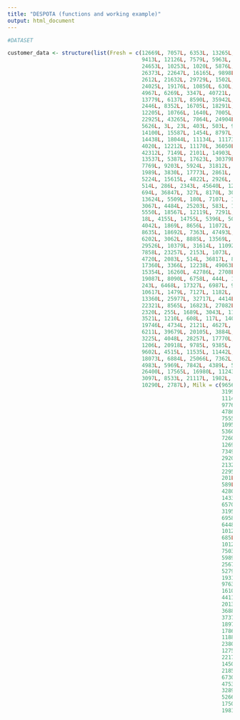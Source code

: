 ```yaml
---
title: "DESPOTA (functions and working example)"
output: html_document
---
```


```r

#DATASET

customer_data <- structure(list(Fresh = c(12669L, 7057L, 6353L, 13265L, 22615L, 
                                          9413L, 12126L, 7579L, 5963L, 6006L, 3366L, 13146L, 31714L, 21217L, 
                                          24653L, 10253L, 1020L, 5876L, 18601L, 7780L, 17546L, 5567L, 31276L, 
                                          26373L, 22647L, 16165L, 9898L, 14276L, 4113L, 43088L, 18815L, 
                                          2612L, 21632L, 29729L, 1502L, 688L, 29955L, 15168L, 4591L, 56159L, 
                                          24025L, 19176L, 10850L, 630L, 9670L, 5181L, 3103L, 44466L, 11519L, 
                                          4967L, 6269L, 3347L, 40721L, 491L, 27329L, 5264L, 4098L, 5417L, 
                                          13779L, 6137L, 8590L, 35942L, 7823L, 9396L, 4760L, 85L, 9L, 19913L, 
                                          2446L, 8352L, 16705L, 18291L, 4420L, 19899L, 8190L, 20398L, 717L, 
                                          12205L, 10766L, 1640L, 7005L, 219L, 10362L, 20874L, 11867L, 16117L, 
                                          22925L, 43265L, 7864L, 24904L, 11405L, 12754L, 9198L, 11314L, 
                                          5626L, 3L, 23L, 403L, 503L, 9658L, 11594L, 1420L, 2932L, 56082L, 
                                          14100L, 15587L, 1454L, 8797L, 1531L, 1406L, 11818L, 12579L, 19046L, 
                                          14438L, 18044L, 11134L, 11173L, 6990L, 20049L, 8258L, 17160L, 
                                          4020L, 12212L, 11170L, 36050L, 76237L, 19219L, 21465L, 140L, 
                                          42312L, 7149L, 2101L, 14903L, 9434L, 7388L, 6300L, 4625L, 3087L, 
                                          13537L, 5387L, 17623L, 30379L, 37036L, 10405L, 18827L, 22039L, 
                                          7769L, 9203L, 5924L, 31812L, 16225L, 1289L, 18840L, 3463L, 622L, 
                                          1989L, 3830L, 17773L, 2861L, 355L, 1725L, 12434L, 15177L, 5531L, 
                                          5224L, 15615L, 4822L, 2926L, 5809L, 5414L, 260L, 200L, 955L, 
                                          514L, 286L, 2343L, 45640L, 12759L, 11002L, 3157L, 12356L, 112151L, 
                                          694L, 36847L, 327L, 8170L, 3009L, 2438L, 8040L, 834L, 16936L, 
                                          13624L, 5509L, 180L, 7107L, 17023L, 30624L, 2427L, 11686L, 9670L, 
                                          3067L, 4484L, 25203L, 583L, 1956L, 1107L, 6373L, 2541L, 1537L, 
                                          5550L, 18567L, 12119L, 7291L, 3317L, 2362L, 2806L, 2532L, 18044L, 
                                          18L, 4155L, 14755L, 5396L, 5041L, 2790L, 7274L, 12680L, 20782L, 
                                          4042L, 1869L, 8656L, 11072L, 2344L, 25962L, 964L, 15603L, 1838L, 
                                          8635L, 18692L, 7363L, 47493L, 22096L, 24929L, 18226L, 11210L, 
                                          6202L, 3062L, 8885L, 13569L, 15671L, 8040L, 3191L, 6134L, 6623L, 
                                          29526L, 10379L, 31614L, 11092L, 8475L, 56083L, 53205L, 9193L, 
                                          7858L, 23257L, 2153L, 1073L, 5909L, 572L, 20893L, 11908L, 15218L, 
                                          4720L, 2083L, 514L, 36817L, 894L, 680L, 27901L, 9061L, 11693L, 
                                          17360L, 3366L, 12238L, 49063L, 25767L, 68951L, 40254L, 7149L, 
                                          15354L, 16260L, 42786L, 2708L, 6022L, 2838L, 3996L, 21273L, 7588L, 
                                          19087L, 8090L, 6758L, 444L, 16448L, 5283L, 2886L, 2599L, 161L, 
                                          243L, 6468L, 17327L, 6987L, 918L, 7034L, 29635L, 2137L, 9784L, 
                                          10617L, 1479L, 7127L, 1182L, 11800L, 9759L, 1774L, 9155L, 15881L, 
                                          13360L, 25977L, 32717L, 4414L, 542L, 16933L, 5113L, 9790L, 11223L, 
                                          22321L, 8565L, 16823L, 27082L, 13970L, 9351L, 3L, 2617L, 381L, 
                                          2320L, 255L, 1689L, 3043L, 1198L, 2771L, 27380L, 3428L, 5981L, 
                                          3521L, 1210L, 608L, 117L, 14039L, 190L, 22686L, 37L, 759L, 796L, 
                                          19746L, 4734L, 2121L, 4627L, 2615L, 4692L, 9561L, 3477L, 22335L, 
                                          6211L, 39679L, 20105L, 3884L, 15076L, 6338L, 5841L, 3136L, 38793L, 
                                          3225L, 4048L, 28257L, 17770L, 34454L, 1821L, 10683L, 11635L, 
                                          1206L, 20918L, 9785L, 9385L, 3352L, 2647L, 518L, 23632L, 12377L, 
                                          9602L, 4515L, 11535L, 11442L, 9612L, 4446L, 27167L, 26539L, 25606L, 
                                          18073L, 6884L, 25066L, 7362L, 8257L, 8708L, 6633L, 2126L, 97L, 
                                          4983L, 5969L, 7842L, 4389L, 5065L, 660L, 8861L, 4456L, 17063L, 
                                          26400L, 17565L, 16980L, 11243L, 13134L, 31012L, 3047L, 8607L, 
                                          3097L, 8533L, 21117L, 1982L, 16731L, 29703L, 39228L, 14531L, 
                                          10290L, 2787L), Milk = c(9656L, 9810L, 8808L, 1196L, 5410L, 8259L, 
                                                                   3199L, 4956L, 3648L, 11093L, 5403L, 1124L, 12319L, 6208L, 9465L, 
                                                                   1114L, 8816L, 6157L, 6327L, 2495L, 4519L, 871L, 1917L, 36423L, 
                                                                   9776L, 4230L, 961L, 803L, 20484L, 2100L, 3610L, 4339L, 1318L, 
                                                                   4786L, 1979L, 5491L, 4362L, 10556L, 15729L, 555L, 4332L, 3065L, 
                                                                   7555L, 11095L, 7027L, 22044L, 14069L, 54259L, 6152L, 21412L, 
                                                                   1095L, 4051L, 3916L, 10473L, 1449L, 3683L, 29892L, 9933L, 1970L, 
                                                                   5360L, 3045L, 38369L, 6245L, 11601L, 1227L, 20959L, 1534L, 6759L, 
                                                                   7260L, 2820L, 2037L, 1266L, 5139L, 5332L, 6343L, 1137L, 3587L, 
                                                                   12697L, 1175L, 3259L, 829L, 9540L, 9232L, 1563L, 3327L, 46197L, 
                                                                   73498L, 5025L, 542L, 3836L, 596L, 2762L, 27472L, 3090L, 12220L, 
                                                                   2920L, 2616L, 254L, 112L, 2182L, 7779L, 10810L, 6459L, 3504L, 
                                                                   2132L, 1014L, 6337L, 10646L, 8397L, 16729L, 1648L, 11114L, 2770L, 
                                                                   2295L, 1080L, 793L, 2521L, 3880L, 1891L, 2344L, 1200L, 3234L, 
                                                                   201L, 10769L, 1642L, 3473L, 1840L, 7243L, 8847L, 926L, 2428L, 
                                                                   589L, 2032L, 1042L, 1882L, 1289L, 8579L, 8080L, 4257L, 4979L, 
                                                                   4280L, 13252L, 7152L, 1596L, 3677L, 8384L, 1936L, 3373L, 584L, 
                                                                   1433L, 1825L, 3328L, 1371L, 9250L, 55L, 10690L, 5291L, 1366L, 
                                                                   6570L, 7704L, 3651L, 540L, 2024L, 15726L, 7603L, 12653L, 6721L, 
                                                                   3195L, 735L, 717L, 8675L, 25862L, 5479L, 7677L, 1208L, 7845L, 
                                                                   6958L, 7330L, 7075L, 4888L, 6036L, 29627L, 8533L, 43950L, 918L, 
                                                                   6448L, 521L, 8002L, 7639L, 11577L, 6250L, 295L, 1461L, 3485L, 
                                                                   1012L, 5139L, 7209L, 7097L, 2154L, 2280L, 13240L, 14399L, 11487L, 
                                                                   685L, 891L, 11711L, 780L, 4737L, 3748L, 12729L, 1895L, 28326L, 
                                                                   1012L, 6602L, 6551L, 10765L, 16599L, 1475L, 7504L, 367L, 899L, 
                                                                   7503L, 1115L, 2527L, 659L, 3243L, 5921L, 2204L, 577L, 2746L, 
                                                                   5989L, 10678L, 1780L, 4984L, 2703L, 6380L, 820L, 3838L, 475L, 
                                                                   2567L, 3575L, 1801L, 659L, 3576L, 7775L, 6154L, 2428L, 346L, 
                                                                   5279L, 3795L, 1993L, 23133L, 1860L, 7961L, 17972L, 489L, 5008L, 
                                                                   1931L, 4563L, 4959L, 4885L, 1110L, 1372L, 1115L, 9679L, 23527L, 
                                                                   9763L, 1222L, 8053L, 258L, 1032L, 5007L, 8323L, 3045L, 1703L, 
                                                                   1610L, 3749L, 829L, 2317L, 6200L, 2884L, 7108L, 3965L, 3613L, 
                                                                   4411L, 640L, 2247L, 2102L, 594L, 286L, 2160L, 3354L, 3086L, 11103L, 
                                                                   2013L, 1897L, 1304L, 3199L, 4560L, 879L, 6243L, 13316L, 5302L, 
                                                                   3688L, 7460L, 12939L, 12867L, 2374L, 1020L, 20655L, 1492L, 2335L, 
                                                                   3737L, 925L, 1795L, 14982L, 1375L, 3088L, 2713L, 25071L, 3696L, 
                                                                   1897L, 713L, 944L, 3587L, 16784L, 1610L, 899L, 2209L, 1486L, 
                                                                   1786L, 14881L, 3216L, 4980L, 928L, 6817L, 1511L, 1347L, 333L, 
                                                                   1188L, 4025L, 5763L, 5758L, 6964L, 1172L, 2602L, 6939L, 7184L, 
                                                                   2380L, 14641L, 1099L, 10044L, 1106L, 6264L, 7393L, 727L, 134L, 
                                                                   1275L, 18664L, 5878L, 2872L, 607L, 1601L, 997L, 873L, 6128L, 
                                                                   2217L, 894L, 1196L, 337L, 3944L, 1887L, 3801L, 6257L, 2256L, 
                                                                   1450L, 8630L, 3154L, 3294L, 5164L, 944L, 4591L, 7435L, 1364L, 
                                                                   21858L, 922L, 3620L, 1916L, 848L, 1530L, 1181L, 2761L, 4180L, 
                                                                   6730L, 865L, 1316L, 11991L, 1666L, 1032L, 577L, 906L, 2801L, 
                                                                   4753L, 11006L, 4613L, 1046L, 5010L, 12844L, 3880L, 3634L, 2096L, 
                                                                   3289L, 3605L, 4859L, 1990L, 6046L, 10940L, 5499L, 8494L, 3783L, 
                                                                   5266L, 4847L, 1377L, 3686L, 2884L, 2408L, 9347L, 16687L, 5970L, 
                                                                   1750L, 4230L, 5506L, 1162L, 3218L, 3922L, 12051L, 1431L, 15488L, 
                                                                   1981L, 1698L), Grocery = c(7561L, 9568L, 7684L, 4221L, 7198L, 
                                                                                              5126L, 6975L, 9426L, 6192L, 18881L, 12974L, 4523L, 11757L, 14982L, 
                                                                                              12091L, 3821L, 12121L, 2933L, 10099L, 9464L, 4602L, 2010L, 4469L, 
                                                                                              22019L, 13792L, 7595L, 2861L, 3045L, 25957L, 2609L, 11107L, 3133L, 
                                                                                              2886L, 7326L, 2262L, 11091L, 5428L, 12477L, 16709L, 902L, 4757L, 
                                                                                              5956L, 14961L, 23998L, 10471L, 21531L, 21955L, 55571L, 10868L, 
                                                                                              28921L, 1980L, 6996L, 5876L, 11532L, 1947L, 5005L, 26866L, 10487L, 
                                                                                              1648L, 8040L, 7854L, 59598L, 6544L, 15775L, 3250L, 45828L, 7417L, 
                                                                                              13462L, 3993L, 1293L, 3202L, 21042L, 2661L, 8713L, 9794L, 3L, 
                                                                                              6532L, 28540L, 2067L, 3655L, 3009L, 14403L, 11009L, 1783L, 4814L, 
                                                                                              92780L, 32114L, 8117L, 4042L, 5330L, 1638L, 2530L, 32034L, 2062L, 
                                                                                              11323L, 6252L, 8118L, 610L, 778L, 1909L, 12144L, 16267L, 7677L, 
                                                                                              8906L, 3445L, 3970L, 10704L, 14886L, 6981L, 28986L, 1694L, 17569L, 
                                                                                              2469L, 1733L, 2000L, 2988L, 3355L, 5380L, 2362L, 2147L, 3412L, 
                                                                                              1498L, 245L, 8814L, 2961L, 7102L, 1658L, 10685L, 3823L, 1510L, 
                                                                                              699L, 314L, 2479L, 1235L, 2174L, 2591L, 7030L, 8282L, 5034L, 
                                                                                              3343L, 7305L, 5189L, 8253L, 1096L, 1988L, 34792L, 2177L, 2707L, 
                                                                                              542L, 1651L, 1765L, 2022L, 3135L, 2368L, 137L, 19460L, 14855L, 
                                                                                              2474L, 9618L, 14682L, 12822L, 283L, 3810L, 26870L, 8584L, 19858L, 
                                                                                              9170L, 3268L, 803L, 2155L, 13430L, 19816L, 6536L, 19805L, 5241L, 
                                                                                              11874L, 6536L, 4533L, 4945L, 2500L, 8887L, 18148L, 10518L, 20170L, 
                                                                                              4710L, 1139L, 854L, 9819L, 11687L, 11522L, 1981L, 1381L, 2251L, 
                                                                                              20292L, 2974L, 5230L, 4897L, 10391L, 6824L, 2112L, 23127L, 24708L, 
                                                                                              9490L, 2216L, 5226L, 23596L, 950L, 6089L, 5838L, 16767L, 1393L, 
                                                                                              39694L, 2062L, 6861L, 11364L, 15538L, 36486L, 2046L, 15205L, 
                                                                                              1390L, 1382L, 10646L, 2856L, 5265L, 1499L, 4157L, 9212L, 1563L, 
                                                                                              572L, 2501L, 5615L, 3828L, 3838L, 3316L, 3833L, 2824L, 3047L, 
                                                                                              593L, 585L, 3779L, 7041L, 2475L, 2914L, 5119L, 10817L, 13916L, 
                                                                                              1777L, 489L, 2406L, 2070L, 1799L, 33586L, 4740L, 16966L, 4748L, 
                                                                                              1495L, 5249L, 1883L, 2124L, 7336L, 2157L, 1094L, 1677L, 6684L, 
                                                                                              15445L, 13699L, 22182L, 2576L, 19847L, 1138L, 975L, 1563L, 6869L, 
                                                                                              1493L, 1841L, 223L, 6964L, 683L, 2543L, 9694L, 2431L, 6235L, 
                                                                                              4252L, 2013L, 12609L, 3600L, 1242L, 2828L, 1296L, 471L, 2642L, 
                                                                                              3261L, 4329L, 12469L, 6550L, 5234L, 3643L, 6986L, 9965L, 2060L, 
                                                                                              6360L, 20399L, 9785L, 13829L, 24773L, 8852L, 21570L, 2842L, 3007L, 
                                                                                              13567L, 2405L, 8280L, 19172L, 2405L, 7647L, 11924L, 2201L, 6114L, 
                                                                                              3558L, 17645L, 2280L, 5167L, 3315L, 11593L, 2464L, 13626L, 1431L, 
                                                                                              1664L, 3389L, 4583L, 5109L, 26839L, 1447L, 67298L, 2743L, 10790L, 
                                                                                              1330L, 2611L, 7021L, 5332L, 9670L, 11238L, 5923L, 26316L, 1763L, 
                                                                                              8335L, 15541L, 12311L, 2028L, 20521L, 1997L, 22294L, 1533L, 21203L, 
                                                                                              2548L, 2012L, 218L, 22272L, 1660L, 2109L, 2006L, 864L, 2453L, 
                                                                                              4438L, 1524L, 8025L, 1664L, 534L, 2406L, 683L, 4955L, 1939L, 
                                                                                              1641L, 7398L, 1668L, 1162L, 13586L, 2648L, 1902L, 10391L, 2146L, 
                                                                                              1617L, 8469L, 3450L, 15400L, 1614L, 2857L, 1573L, 1172L, 1422L, 
                                                                                              1328L, 2313L, 3600L, 3842L, 3204L, 1263L, 9345L, 1428L, 582L, 
                                                                                              935L, 1238L, 2128L, 5091L, 4604L, 3444L, 1167L, 5026L, 18683L, 
                                                                                              6407L, 6100L, 4563L, 3281L, 12400L, 6633L, 3417L, 8552L, 10908L, 
                                                                                              11055L, 18622L, 2223L, 13227L, 9053L, 4172L, 4657L, 12232L, 2593L, 
                                                                                              14316L, 5429L, 4910L, 3580L, 16483L, 5160L, 4754L, 1493L, 7994L, 
                                                                                              16027L, 764L, 30243L, 2232L, 2510L), Frozen = c(214L, 1762L, 
                                                                                                                                              2405L, 6404L, 3915L, 666L, 480L, 1669L, 425L, 1159L, 4400L, 1420L, 
                                                                                                                                              287L, 3095L, 294L, 397L, 134L, 839L, 2205L, 669L, 1066L, 3383L, 
                                                                                                                                              9408L, 5154L, 2915L, 201L, 3151L, 485L, 1158L, 1200L, 1148L, 
                                                                                                                                              2088L, 266L, 6130L, 425L, 833L, 1729L, 1920L, 33L, 10002L, 9510L, 
                                                                                                                                              2033L, 188L, 787L, 541L, 1740L, 1668L, 7782L, 584L, 1798L, 3860L, 
                                                                                                                                              239L, 532L, 744L, 2436L, 1057L, 2616L, 38L, 596L, 129L, 96L, 
                                                                                                                                              3254L, 4154L, 2896L, 3724L, 36L, 175L, 1256L, 5870L, 779L, 10643L, 
                                                                                                                                              5373L, 8872L, 8132L, 1285L, 4407L, 7530L, 869L, 2096L, 868L, 
                                                                                                                                              430L, 283L, 737L, 2320L, 1178L, 1026L, 987L, 6312L, 9735L, 3443L, 
                                                                                                                                              3347L, 8693L, 3232L, 35009L, 206L, 440L, 145L, 774L, 895L, 5639L, 
                                                                                                                                              3252L, 1593L, 2561L, 18028L, 1336L, 910L, 133L, 2471L, 247L, 
                                                                                                                                              673L, 2276L, 805L, 8853L, 3220L, 2555L, 2715L, 1517L, 1647L, 
                                                                                                                                              5343L, 3896L, 2417L, 2395L, 1991L, 2194L, 4787L, 16538L, 8195L, 
                                                                                                                                              880L, 142L, 1718L, 6316L, 346L, 576L, 436L, 720L, 1170L, 4575L, 
                                                                                                                                              661L, 155L, 825L, 2279L, 321L, 2995L, 8425L, 118L, 42L, 926L, 
                                                                                                                                              1286L, 4052L, 800L, 853L, 531L, 3001L, 779L, 75L, 233L, 317L, 
                                                                                                                                              3378L, 930L, 398L, 824L, 1092L, 2665L, 2367L, 2540L, 4425L, 993L, 
                                                                                                                                              405L, 1393L, 2399L, 1116L, 651L, 333L, 937L, 2515L, 52L, 7368L, 
                                                                                                                                              1752L, 1152L, 4477L, 402L, 16745L, 443L, 36534L, 74L, 2181L, 
                                                                                                                                              3470L, 6269L, 2758L, 275L, 7332L, 890L, 547L, 959L, 806L, 7888L, 
                                                                                                                                              18711L, 1127L, 3527L, 520L, 3941L, 3549L, 5065L, 469L, 1383L, 
                                                                                                                                              955L, 878L, 2946L, 1859L, 864L, 1801L, 4736L, 1291L, 1329L, 913L, 
                                                                                                                                              1374L, 179L, 2532L, 1285L, 2306L, 1765L, 91L, 7496L, 5612L, 784L, 
                                                                                                                                              660L, 1759L, 2286L, 950L, 6845L, 8321L, 1439L, 638L, 937L, 4260L, 
                                                                                                                                              1218L, 2312L, 4634L, 1112L, 5243L, 11422L, 2216L, 3752L, 561L, 
                                                                                                                                              1183L, 230L, 1777L, 2077L, 559L, 6340L, 1730L, 6746L, 7683L, 
                                                                                                                                              432L, 4686L, 3242L, 453L, 5004L, 6422L, 3012L, 327L, 6818L, 982L, 
                                                                                                                                              4324L, 61L, 10155L, 2221L, 3975L, 1069L, 2516L, 5500L, 1120L, 
                                                                                                                                              529L, 4802L, 744L, 862L, 4479L, 16919L, 5845L, 1293L, 977L, 1093L, 
                                                                                                                                              5970L, 10303L, 8692L, 1042L, 1619L, 8366L, 848L, 1388L, 502L, 
                                                                                                                                              2507L, 3838L, 902L, 909L, 417L, 3045L, 1455L, 934L, 264L, 824L, 
                                                                                                                                              1809L, 364L, 492L, 617L, 799L, 1840L, 1149L, 416L, 1465L, 12569L, 
                                                                                                                                              3046L, 1274L, 4447L, 1483L, 662L, 2679L, 978L, 2121L, 1128L, 
                                                                                                                                              514L, 2714L, 3703L, 915L, 2369L, 60869L, 3498L, 414L, 7849L, 
                                                                                                                                              5127L, 3570L, 1234L, 2208L, 131L, 11559L, 1365L, 650L, 8170L, 
                                                                                                                                              15601L, 9584L, 388L, 767L, 349L, 1456L, 2234L, 402L, 2693L, 2809L, 
                                                                                                                                              1341L, 2005L, 1796L, 1741L, 830L, 228L, 6386L, 245L, 3157L, 137L, 
                                                                                                                                              6114L, 340L, 2601L, 1206L, 560L, 191L, 1103L, 1619L, 1173L, 1457L, 
                                                                                                                                              2046L, 1089L, 1364L, 8164L, 876L, 1504L, 1492L, 597L, 5641L, 
                                                                                                                                              1034L, 282L, 130L, 3881L, 9927L, 2540L, 4006L, 3635L, 2583L, 
                                                                                                                                              1945L, 1960L, 1677L, 3019L, 5502L, 907L, 659L, 8620L, 1398L, 
                                                                                                                                              2921L, 2644L, 6838L, 5390L, 1601L, 3576L, 13223L, 220L, 127L, 
                                                                                                                                              4324L, 2069L, 9806L, 2854L, 1646L, 2349L, 1389L, 1535L, 98L, 
                                                                                                                                              17866L, 5679L, 1691L, 848L, 364L, 133L, 633L, 25L, 1031L, 830L, 
                                                                                                                                              1059L, 874L, 15348L, 3141L, 15082L, 2198L, 47L, 575L, 13486L, 
                                                                                                                                              269L, 1541L, 688L, 13135L, 4510L, 437L, 1038L, 65L), Detergents_Paper = c(2674L, 
                                                                                                                                                                                                                        3293L, 3516L, 507L, 1777L, 1795L, 3140L, 3321L, 1716L, 7425L, 
                                                                                                                                                                                                                        5977L, 549L, 3881L, 6707L, 5058L, 964L, 4508L, 370L, 2767L, 2518L, 
                                                                                                                                                                                                                        2259L, 375L, 2381L, 4337L, 4482L, 4003L, 242L, 100L, 8604L, 1107L, 
                                                                                                                                                                                                                        2134L, 820L, 918L, 361L, 483L, 4239L, 862L, 6506L, 6956L, 212L, 
                                                                                                                                                                                                                        1145L, 2575L, 6899L, 9529L, 4618L, 7353L, 6792L, 24171L, 5121L, 
                                                                                                                                                                                                                        13583L, 609L, 1538L, 2587L, 5611L, 204L, 2024L, 17740L, 7572L, 
                                                                                                                                                                                                                        227L, 3084L, 4095L, 26701L, 4074L, 7677L, 1247L, 24231L, 3468L, 
                                                                                                                                                                                                                        5141L, 788L, 656L, 116L, 4173L, 1321L, 764L, 1901L, 3L, 529L, 
                                                                                                                                                                                                                        12034L, 301L, 1202L, 610L, 7818L, 3537L, 550L, 3837L, 40827L, 
                                                                                                                                                                                                                        20070L, 1579L, 165L, 454L, 69L, 627L, 18906L, 71L, 5038L, 223L, 
                                                                                                                                                                                                                        3874L, 54L, 56L, 215L, 8035L, 6766L, 4573L, 1480L, 1491L, 139L, 
                                                                                                                                                                                                                        6830L, 8969L, 2505L, 836L, 169L, 6457L, 483L, 585L, 118L, 276L, 
                                                                                                                                                                                                                        310L, 319L, 411L, 266L, 174L, 264L, 25L, 1976L, 500L, 778L, 349L, 
                                                                                                                                                                                                                        2386L, 1062L, 410L, 395L, 70L, 955L, 256L, 47L, 199L, 2447L, 
                                                                                                                                                                                                                        721L, 249L, 637L, 960L, 51L, 20L, 399L, 516L, 12591L, 73L, 1082L, 
                                                                                                                                                                                                                        283L, 113L, 170L, 255L, 352L, 302L, 7L, 11577L, 6694L, 811L, 
                                                                                                                                                                                                                        4004L, 8077L, 4424L, 3L, 232L, 13726L, 3674L, 7108L, 4973L, 1680L, 
                                                                                                                                                                                                                        79L, 69L, 7015L, 8773L, 2840L, 9836L, 153L, 4196L, 1532L, 20L, 
                                                                                                                                                                                                                        120L, 273L, 1382L, 4948L, 6907L, 239L, 334L, 58L, 949L, 3459L, 
                                                                                                                                                                                                                        6839L, 4027L, 118L, 43L, 187L, 5618L, 355L, 330L, 763L, 4314L, 
                                                                                                                                                                                                                        592L, 402L, 9959L, 14235L, 284L, 954L, 5L, 9265L, 288L, 5316L, 
                                                                                                                                                                                                                        3381L, 12420L, 244L, 19410L, 240L, 3961L, 5957L, 5828L, 13308L, 
                                                                                                                                                                                                                        130L, 4797L, 86L, 56L, 4167L, 256L, 788L, 70L, 761L, 2568L, 263L, 
                                                                                                                                                                                                                        4762L, 694L, 955L, 1566L, 284L, 409L, 325L, 1216L, 415L, 28L, 
                                                                                                                                                                                                                        72L, 828L, 343L, 412L, 586L, 1682L, 3143L, 8933L, 430L, 44L, 
                                                                                                                                                                                                                        562L, 918L, 234L, 18594L, 205L, 363L, 1547L, 111L, 392L, 3593L, 
                                                                                                                                                                                                                        730L, 967L, 780L, 49L, 429L, 2894L, 5980L, 830L, 4882L, 737L, 
                                                                                                                                                                                                                        6374L, 333L, 197L, 147L, 93L, 210L, 759L, 96L, 603L, 621L, 274L, 
                                                                                                                                                                                                                        3620L, 167L, 2328L, 1041L, 314L, 751L, 436L, 1226L, 386L, 445L, 
                                                                                                                                                                                                                        32L, 965L, 212L, 825L, 5952L, 811L, 2208L, 710L, 3712L, 4538L, 
                                                                                                                                                                                                                        290L, 2662L, 8752L, 6236L, 10069L, 11783L, 3909L, 7558L, 351L, 
                                                                                                                                                                                                                        257L, 6846L, 299L, 371L, 17120L, 183L, 857L, 3891L, 83L, 821L, 
                                                                                                                                                                                                                        706L, 12408L, 275L, 228L, 1470L, 1679L, 140L, 1272L, 387L, 88L, 
                                                                                                                                                                                                                        210L, 492L, 182L, 9606L, 178L, 38102L, 332L, 4111L, 146L, 442L, 
                                                                                                                                                                                                                        15L, 573L, 7271L, 5162L, 4595L, 15469L, 217L, 3843L, 6600L, 4621L, 
                                                                                                                                                                                                                        1184L, 12218L, 173L, 12638L, 90L, 8682L, 1333L, 184L, 9L, 6747L, 
                                                                                                                                                                                                                        536L, 232L, 468L, 159L, 179L, 1335L, 514L, 4515L, 222L, 252L, 
                                                                                                                                                                                                                        101L, 41L, 523L, 716L, 397L, 1916L, 311L, 476L, 4666L, 96L, 68L, 
                                                                                                                                                                                                                        813L, 600L, 246L, 1711L, 397L, 282L, 192L, 353L, 231L, 200L, 
                                                                                                                                                                                                                        227L, 311L, 95L, 122L, 385L, 149L, 841L, 3378L, 64L, 74L, 469L, 
                                                                                                                                                                                                                        153L, 92L, 10L, 632L, 914L, 593L, 1092L, 7883L, 2730L, 2123L, 
                                                                                                                                                                                                                        1860L, 235L, 2970L, 912L, 1135L, 3540L, 6728L, 3485L, 6740L, 
                                                                                                                                                                                                                        1580L, 6818L, 3415L, 948L, 1803L, 3213L, 108L, 5079L, 439L, 850L, 
                                                                                                                                                                                                                        84L, 241L, 1377L, 1328L, 356L, 2371L, 182L, 93L, 14841L, 168L, 
                                                                                                                                                                                                                        477L), Delicassen = c(1338L, 1776L, 7844L, 1788L, 5185L, 1451L, 
                                                                                                                                                                                                                                              545L, 2566L, 750L, 2098L, 1744L, 497L, 2931L, 602L, 2168L, 412L, 
                                                                                                                                                                                                                                              1080L, 4478L, 3181L, 501L, 2124L, 569L, 4334L, 16523L, 5778L, 
                                                                                                                                                                                                                                              57L, 833L, 518L, 5206L, 823L, 2963L, 985L, 405L, 1083L, 395L, 
                                                                                                                                                                                                                                              436L, 4626L, 714L, 433L, 2916L, 5864L, 2802L, 46L, 72L, 65L, 
                                                                                                                                                                                                                                              4985L, 1452L, 6465L, 1476L, 1163L, 2162L, 301L, 1278L, 224L, 
                                                                                                                                                                                                                                              1333L, 1130L, 1340L, 1282L, 436L, 1603L, 225L, 2017L, 964L, 1295L, 
                                                                                                                                                                                                                                              1145L, 1423L, 27L, 834L, 3095L, 144L, 1365L, 14472L, 181L, 648L, 
                                                                                                                                                                                                                                              1780L, 975L, 894L, 1009L, 167L, 1653L, 529L, 156L, 2342L, 772L, 
                                                                                                                                                                                                                                              120L, 2944L, 903L, 14351L, 46L, 3178L, 360L, 1117L, 5130L, 2698L, 
                                                                                                                                                                                                                                              244L, 709L, 217L, 63L, 132L, 323L, 3029L, 1838L, 1386L, 2498L, 
                                                                                                                                                                                                                                              548L, 1378L, 1831L, 1438L, 1236L, 3L, 1647L, 1519L, 2708L, 1561L, 
                                                                                                                                                                                                                                              1266L, 610L, 222L, 1160L, 933L, 635L, 1136L, 255L, 860L, 143L, 
                                                                                                                                                                                                                                              1621L, 918L, 483L, 2749L, 3L, 1819L, 911L, 310L, 328L, 396L, 
                                                                                                                                                                                                                                              537L, 326L, 1542L, 36L, 3271L, 929L, 2616L, 1450L, 3L, 318L, 
                                                                                                                                                                                                                                              201L, 4430L, 520L, 526L, 434L, 1440L, 1067L, 1774L, 184L, 1627L, 
                                                                                                                                                                                                                                              8L, 2153L, 3182L, 418L, 1682L, 303L, 2157L, 2233L, 610L, 446L, 
                                                                                                                                                                                                                                              238L, 2379L, 3637L, 693L, 429L, 750L, 323L, 6250L, 707L, 716L, 
                                                                                                                                                                                                                                              1442L, 1697L, 230L, 2631L, 395L, 2165L, 2794L, 8550L, 156L, 47943L, 
                                                                                                                                                                                                                                              11L, 247L, 727L, 3L, 404L, 1856L, 64L, 84L, 409L, 666L, 1142L, 
                                                                                                                                                                                                                                              1755L, 2876L, 1468L, 697L, 347L, 731L, 1681L, 6854L, 18L, 1328L, 
                                                                                                                                                                                                                                              710L, 285L, 120L, 806L, 797L, 2100L, 2870L, 1775L, 1215L, 791L, 
                                                                                                                                                                                                                                              2388L, 674L, 1158L, 6372L, 130L, 749L, 239L, 375L, 1360L, 659L, 
                                                                                                                                                                                                                                              786L, 1553L, 689L, 203L, 980L, 2137L, 490L, 834L, 7L, 2563L, 
                                                                                                                                                                                                                                              295L, 225L, 1215L, 216L, 2253L, 2564L, 1047L, 578L, 2398L, 1970L, 
                                                                                                                                                                                                                                              2784L, 610L, 659L, 572L, 291L, 710L, 5121L, 1693L, 1391L, 3265L, 
                                                                                                                                                                                                                                              615L, 373L, 987L, 3321L, 818L, 548L, 287L, 655L, 411L, 1265L, 
                                                                                                                                                                                                                                              3636L, 2563L, 3628L, 698L, 204L, 56L, 1550L, 1040L, 1824L, 1153L, 
                                                                                                                                                                                                                                              379L, 2503L, 139L, 1409L, 1721L, 1104L, 2079L, 1404L, 1384L, 
                                                                                                                                                                                                                                              2406L, 18L, 128L, 1027L, 258L, 22L, 1522L, 686L, 1060L, 741L, 
                                                                                                                                                                                                                                              1854L, 254L, 898L, 531L, 1037L, 259L, 2005L, 172L, 555L, 59L, 
                                                                                                                                                                                                                                              2410L, 211L, 1543L, 925L, 656L, 806L, 1117L, 117L, 142L, 297L, 
                                                                                                                                                                                                                                              1233L, 3508L, 1059L, 1637L, 51L, 1625L, 834L, 1113L, 229L, 573L, 
                                                                                                                                                                                                                                              1092L, 5609L, 834L, 522L, 1534L, 739L, 1043L, 1102L, 2602L, 1215L, 
                                                                                                                                                                                                                                              3486L, 2139L, 778L, 868L, 550L, 1942L, 1371L, 2158L, 1328L, 37L, 
                                                                                                                                                                                                                                              379L, 303L, 1115L, 1022L, 665L, 445L, 995L, 3137L, 195L, 1111L, 
                                                                                                                                                                                                                                              2341L, 127L, 548L, 110L, 4100L, 776L, 503L, 405L, 712L, 314L, 
                                                                                                                                                                                                                                              468L, 3105L, 447L, 342L, 558L, 296L, 2235L, 790L, 4829L, 3113L, 
                                                                                                                                                                                                                                              686L, 70L, 1426L, 1242L, 1114L, 179L, 270L, 532L, 2893L, 361L, 
                                                                                                                                                                                                                                              5120L, 1068L, 967L, 961L, 406L, 684L, 1000L, 1827L, 654L, 819L, 
                                                                                                                                                                                                                                              452L, 290L, 2213L, 743L, 247L, 375L, 1014L, 1902L, 340L, 288L, 
                                                                                                                                                                                                                                              715L, 378L, 960L, 553L, 344L, 5137L, 1892L, 4365L, 62L, 2435L, 
                                                                                                                                                                                                                                              290L, 1874L, 993L, 1063L, 776L, 1521L, 1393L, 1784L, 1218L, 668L, 
                                                                                                                                                                                                                                              249L, 1886L, 1894L, 1163L, 317L, 2501L, 2080L, 1498L, 395L, 1449L, 
                                                                                                                                                                                                                                              838L, 2204L, 2346L, 1867L, 2125L, 52L)), .Names = c("Fresh", 
                                                                                                                                                                                                                                                                                                  "Milk", "Grocery", "Frozen", "Detergents_Paper", "Delicassen"
                                                                                                                                                                                                                                              ), class = "data.frame", row.names = c(NA, -440L))
```

### Main functions

```r
# DESPOTA

despota <- function(data, distmat = NULL, distMethod = "euclidean", agglMethod = "ward.D2", M = 999, alpha = 0.01, listVal = FALSE, seed = NULL, ...) {
  
  date1 <- format(Sys.time(), "%a %d %b %Y, %X")
  
  stopifnot(alpha > 0 & alpha < 1 & M > 0)
  
  if(agglMethod == "ward") {
    
    warning("Method 'ward' is now called 'ward.D'")
    agglMethod <- "ward.D"
  }
  
  pmat <- pmatch(agglMethod, possib.aggl <- c("ward.D", "ward.D2", "single", 
                                              "complete", "average", "mcquitty", "median", "centroid"))
  
  if(is.na(pmat))
    stop("The possible linkages are: 'ward.D', 'ward.D2', 'single',
         'complete', 'average', 'mcquitty', 'median', 'centroid'")
  
  agglMethod <- possib.aggl[pmat]
  
  if(!is.null(seed)) set.seed(seed)
  
  if(!is.null(distmat)) {distMeasure <- distmat; attr(distMeasure, "method") <- "unknown"
                         data <- 'unknown data'} 
  else {
    
    if(!(is.na(pmatch(distMethod, "squared euclidean"))))
    {distMeasure <- dist(data)^2; attr(distMeasure, "method") <- "squared euclidean"} 
    else {distMeasure <- dist(data, method = distMethod)}
  }
  
  distMatrix <- as.matrix(distMeasure)
  
  Hcd <- as.dendrogram(hclust(distMeasure, method = agglMethod))
  
  suppressMessages(library(dendextend))
  
  matrixNodes <- sapply(c("members", "height"), get_nodes_attr, dend = Hcd)
  
  rownames(matrixNodes) <- 1:nrow(matrixNodes)
  
  listClust <- as.list(numeric(nrow(matrixNodes)))
  
  lab <- order.dendrogram(Hcd)
  
  for(i in 1: nrow(matrixNodes)) {
    
    listClust[[i]] <- lab[1 : matrixNodes[i, "members"]]
    
    if(matrixNodes[i, "members"] == 1) lab <- lab[-1]
    
  }
  
  names(listClust) <- 1:nrow(matrixNodes)
  
  findpos <- function(i) { 
    
    if(i == nrow(matrixNodes)) return(i)
    
    as.numeric(names(which(matrixNodes[i : nrow(matrixNodes), 1] == 1)[ matrixNodes[i, 1]])) 
    
  }
  
  x <- sapply(1: nrow(matrixNodes), findpos)
  
  STRING <- rep("0", nrow(matrixNodes))
  
  for(i in 2: nrow(matrixNodes)) {
    
    STRING[i: x[i]] <- ifelse(matrixNodes[i - 1, 1] == 1, 
                              paste0(STRING[i: x[i]], "2"), 
                              paste0(STRING[i: x[i]], "1"))   
    
  }
  
  matrixNodes <- data.frame(matrixNodes, code = STRING, stringsAsFactors = F)
  
  ordmatr <- with(matrixNodes, order(- height, - members))
  
  MAT <- matrixNodes[ordmatr, ]
  
  LIS <- listClust[ordmatr]
  
  limit <- which(MAT$members == 1)
  
  MAT$Leftheight[limit] <- 0
  MAT$Rightheight[limit] <- 0
  MAT$membLeft[limit] <- 0
  MAT$membRight[limit] <- 0
  
  Clusters <- list()
  length(Clusters) <- length(limit) - 1
  
  
  for(i in 1 : (limit[1] - 1)) {
    
    cod <- MAT$code[i]
    
    strinL <- paste0(cod, "1")
    strinR <- paste0(cod, "2")
    
    whi <- match(c(strinL, strinR), MAT$code)
    
    MAT$Leftheight[i] <- MAT[ whi[1], ]$height
    MAT$Rightheight[i] <- MAT[ whi[2], ]$height
    
    MAT$membLeft[i] <- MAT[ whi[1], ]$members
    MAT$membRight[i] <- MAT[ whi[2], ]$members
    
    Clusters[[i]]$Left <- sort(unlist(LIS[ whi[1] ], use.names = F))
    Clusters[[i]]$Right <- sort(unlist(LIS[ whi[2] ], use.names = F))
    
  }
  
  cluste <- 1
  
  clustest <- rep(NA, nrow(MAT))
  pvalues <- rep(NA, nrow(MAT))
  
  
  lh <- MAT$Leftheight[1]
  rh <- MAT$Rightheight[1]
  
  if(lh == 0) {
    
    cod0 <- paste0(MAT$code[1], "1")
    
    strin0 <- substr(MAT$code, 1, nchar(cod0))
    
    whi0 <- which(cod0 == strin0)
    
    clustest[ whi0 ] <- paste0("C", cluste)
    
    cluste <- cluste + 1
    
    pvalues[ whi0 ] <- NA
    
  } 
  
  if(rh == 0) {
    
    cod0 <- paste0(MAT$code[1], "2")
    
    strin0 <- substr(MAT$code, 1, nchar(cod0))
    
    whi0 <- which(cod0 == strin0)
    
    clustest[ whi0 ] <- paste0("C", cluste)
    
    cluste <- cluste + 1
    
    pvalues[ whi0 ] <- NA
    
  }
  
  list_values <- list()
  
  for(i in 2:nrow(MAT)) {
    
    if(is.na(clustest[i])) {
      
      lh <- MAT$Leftheight[i]
      rh <- MAT$Rightheight[i]
      
      if(!(lh == 0 & rh == 0) | MAT$membLeft[i] > 1 | MAT$membRight[i] > 1) {
        
        rck <- with(MAT[i, ], abs(Leftheight - Rightheight) / (height - min(c(Leftheight, Rightheight))))
        
        rcm <- numeric(M)
        
        lobs <- MAT$membLeft[i]
        robs <- MAT$membRight[i]
        
        ClusterLeft <- Clusters[[i]][[1]]
        ClusterRight <- Clusters[[i]][[2]]
        
        distMat <- as.matrix(as.dist(distMatrix[ LIS[[i]], LIS[[i]] ]))
        
        start <- 1
        
        while(start <= M){
          
          for(j in start: M) {
            
            samT <- sample(1: MAT$members[i], replace = FALSE)
            samL <- samT[1: lobs]
            samR <- samT[lobs + 1: robs]
            
            if((lh == 0 | rh == 0) & !(lobs > 1 & robs > 1)) {
              
              if(lobs == 1) { 
                
                distRightClusterPerm <- as.dist(distMat[samR, samR])
                hcij <- hclust(distRightClusterPerm, method = agglMethod)
                obsij <- ClusterRight; obsk <- ClusterLeft; heightk <- 0
                
              } else { 
                
                distLeftClusterPerm <- as.dist(distMat[samL, samL])
                hcij <- hclust(distLeftClusterPerm, method = agglMethod)
                obsk <- ClusterRight; obsij <- ClusterLeft; heightk <- 0 
              }
              
              heightij <- tail(hcij$height, 1)
              
            } else {
              
              distLeftClusterPerm <- as.dist(distMat[samL, samL])
              distRightClusterPerm <- as.dist(distMat[samR, samR])
              
              hcL <- hclust(distLeftClusterPerm, method = agglMethod)
              hcR <- hclust(distRightClusterPerm, method = agglMethod)
              
              heiL <- tail(hcL$height, 1)
              heiR <- tail(hcR$height, 1)
              
              ifelse(heiL <= heiR,
{ hcij <- hcR; heightij <- heiR; heightk <- heiL 
  obsij <- ClusterRight; obsk <- ClusterLeft },
{ hcij <- hcL; heightij <- heiL; heightk <- heiR
  obsk <- ClusterRight; obsij <- ClusterLeft })

            }

nk <- length(obsk)

splij <- split(obsij, cutree(hcij, 2))

ni <- length(splij[[1]])

nj <- length(splij[[2]])

distik <- as.dist(distMatrix[c(obsk, splij[[1]]), c(obsk, splij[[1]])])
heightik <- tail(hclust(distik, method = agglMethod)$height, 1)

distjk <- as.dist(distMatrix[c(obsk, splij[[2]]), c(obsk, splij[[2]])])
heightjk <- tail(hclust(distjk, method = agglMethod)$height, 1)

heiN <- switch(agglMethod, 
               
               ward.D = ((ni + nk) * heightik + (nj + nk) * heightjk - 
                           nk * heightij)/(ni + nj + nk),
               
               ward.D2 = sqrt(((ni + nk) * heightik^2 + (nj + nk) * heightjk^2 - 
                                 nk * heightij^2)/(ni + nj + nk)),
               
               single = min(heightik, heightjk),
               
               complete = max(heightik, heightjk),
               
               average = (ni * heightik + nj * heightjk)/(ni + nj),
               
               mcquitty = (heightik + heightjk)/2,
               
               median = (heightik + heightjk)/2 - heightij/4,
               
               centroid = (ni * heightik + nj * heightjk)/(ni + nj) - 
                 ni*nj * heightij/(ni + nj)^2)

rcm[j] <- (heightij - heightk)/(heiN - heightk)

          }

finite_val <- is.finite(rcm)

rcm <- rcm[finite_val]

start <- 1 + sum(finite_val)

        }

pval <- (sum((rcm <= rck)) +1)/(M +1)

if(pval > alpha) {
  
  cod <- MAT$code[i]
  
  strin <- substr(MAT$code, 1, nchar(cod))
  
  clustest[which(cod == strin)] <- paste0("C", cluste)
  
  pvalues[which(cod == strin)] <- pval
  
  cluste <- cluste + 1
  
} else {
  
  if(lh == 0) {
    
    cod0 <- paste0(MAT$code[i], "1")
    
    strin0 <- substr(MAT$code, 1, nchar(cod0))
    
    whi0 <- which(cod0 == strin0)
    
    clustest[ whi0 ] <- paste0("C", cluste)
    
    cluste <- cluste + 1
    
    pvalues[ whi0 ] <- pval
    
  } 
  
  if(rh == 0) {
    
    cod0 <- paste0(MAT$code[i], "2")
    
    strin0 <- substr(MAT$code, 1, nchar(cod0))
    
    whi0 <- which(cod0 == strin0)
    
    clustest[ whi0 ] <- paste0("C", cluste)
    
    cluste <- cluste + 1
    
    pvalues[ whi0 ] <- pval
    
  } 
  
}

      } else {
        
        cod <- MAT$code[i]
        
        strin <- substr(MAT$code, 1, nchar(cod))
        
        clustest[which(cod == strin)] <- paste0("C", cluste)
        
        cluste <- cluste + 1
        
      }
    }

list_values[[i]] <- list(rck = rck, rcm = rcm) 

rck <- rcm <- NULL

  }

DF <- data.frame(observation = tail(unlist(LIS), n = length(limit)), 
                 cluster = clustest[limit], p.value = pvalues[limit])
rownames(DF) <- rownames(distMatrix)[ DF$observation ]

DF$cluster <- ordered(DF$cluster, levels = unique(DF$cluster))

if(nlevels(DF$cluster) == 2) {
  
  message("DESPOTA alone is not able to choose between 1 or 2 clusters, default to 2. 
          Please, visualize the dendrogram plot.")
  
  if(!is.null(distmat)) {
    
    warning("If you want to get helped by the duda index, re-run DESPOTA providing
            the data and not the distance matrix")
    
  } else {
    
    library(fpc)
    
    cat("\nThe 'Duda and Hart' test suggests", 
        ifelse(dudahart2(data, DF$cluster, alpha)$cluster1, 
               "1 cluster.\n\n", "2 clusters.\n\n"))    
    
  }
  
}

cat("Start: ", date1, "\nEnd: ", format(Sys.time(), "%X"), "\n\n")

Args <- list(data = deparse(substitute(data)), Hcd = Hcd, 
             distMeasure = attr(distMeasure, "method"), 
             agglMethod = agglMethod, alpha = alpha, M = M, seed = seed)

if(listVal) return(list(Arguments = Args, list_values = list_values, DF = DF))

list(Arguments = Args, DF = DF) 

}

# construct the dendrogram from the DESPOTA object

plot.despota <- function(x, main = NULL, sub = NULL, ...) {
  
  data <- x$Arguments$data
  Hcd <- x$Arguments$Hcd
  distMeasure <- x$Arguments$distMeasure
  agglMethod <- x$Arguments$agglMethod
  alpha <- x$Arguments$alpha
  M <- x$Arguments$M
  DF <- x$DF
  
  labels(Hcd) <- rep(NA, length(labels(Hcd)))
  
  Hcd <- assign_values_to_leaves_edgePar(Hcd, value = DF$cluster, edgePar = "col")
  Hcd <- assign_values_to_leaves_edgePar(Hcd, value = 3, edgePar = "lwd")
  
  par0mar <- par()$mar
  
  par(mar=c(3.1, 4.1, 3.6, 2.1))
  
  plot(Hcd, main = main, sub = NA, las = 1, cex.axis = .6, ...)
  
  if(is.null(main)) {
    
    mtext(paste0("DESPOTA: ", nlevels(DF$cluster), " clusters found at alpha = ", alpha),
          side=3, line=1.8, cex=1.3)
    
  }
  
  tab <- table(DF$cluster)
  ytexts <- rep(c(-.7, -.3, .1), ceiling(length(tab)/3))
  length(ytexts) <- length(tab)
  pvs <- tapply(DF$p.value, DF$cluster, function(x) round(unique(x), 3))
  
  mtext(pvs, col = seq_len(nlevels(DF$cluster)), side=1, 
        at = .75 + tab/2 + c(0, cumsum(tab[ - length(tab)])), cex=.6, font=2, line = ytexts)
  
  if(is.null(sub)) {
    
    mtext(paste0("Data: '", data, "'"),
          side=3, line=.5, font=3)
    
    mtext(paste0("Distance: '", distMeasure, "'. Linkage: '", agglMethod,
                 "'. M = ", M), side=1, line=1.6, font=3)
    
  } else mtext(sub, side=1, line=1.5)
  
  
  abline(v = cumsum(tab[ - length(tab)]) +.5, lty = "dotted", col = "darkgrey")
  
  #par(mar=c(5.1, 4.1, 4.1, 2.1))
  par(mar = par0mar)
  
}

```

### DESPOTA on the dataset

```r
out <- despota(customer_data, alpha = .05, seed = 31, listVal = T)

# from rev(hclust(dist(Wholesale.customers.data[,-(1:2)]), 'ward.D2')$height) I obtain:

# h3 = 181142.0203
# h4 = 162601.1790

plot.despota(out)

# level 3
segments(x0 = c(-1, -1, -1, 134.5), 
         x1 = c(134.5, 134.5, -1, 134.5),
         y0 = c(-5000, 186142, -5000, -5000),
         y1 = c(-5000, 186142, 186142, 186142),
         col = 'burlywood2')

# level 4 (395.5, 435.5, 440.5)(167601)
segments(x0 = c(395.5, 395.5, 395.5, 441), 
         x1 = c(441, 441, 395.5, 441),
         y0 = c(-5000, 167601, -5000, -5000),
         y1 = c(-5000, 167601, 167601, 167601),
         col = 'forestgreen', lty = 'longdash')
segments(x0 = 435.5, x1 = 435.5, y0 = -5000, y1 = 167601, 
         lty = 'longdash', col = 'forestgreen')

```

### Plot what happens at a specific node

```r
GRAPHTEST <- function(rck, rcm, PROB, node, 
                      col = 'black', lty = 'solid',
                      xlim = c(0, 1)){
  
    library(scales)
    
    par0mar <- par()$mar
    par(mar=c(3.1, 4.1, 3.6, 2.1))
    
    d <- density(rcm)
        
    plot(d, cex.axis = .6, las = 1, xaxt='n', col = col, bty='n', cex.lab =.8,
         font.main = 1, lty = lty, xlim = xlim,
         main = paste('Permutation test outcome at Node', node),
         )
    
    mtext('Quantiles', 1, line = .7, cex = .8)
    
    q <- quantile(rcm, probs = PROB)
    
    seqAl <- unique(c(q, rev(seq(min(d$x), q, diff(d$x[ 1:2 ])))))
    seq1 <- unique(c(rck, rev(seq(min(d$x), rck, diff(d$x[ 1:2 ])))))
    Af <- approxfun(d$x, d$y)
    
    polygon(c(q, seqAl, min(d$x)), c(0, Af(seqAl), 0),
            border = 'pink3', col = 'pink')
    
    Af1 <- Af(seq1)
    
    polygon(c(rck, seq1, min(d$x)), c(0, Af1, 0), border = NA, 
            col = alpha('blue', .5), density = 30, angle = 90)
    
    ax1 <- c(q, rck)
    
    mtext(round(ax1, 3), 1, c(-.85, -.35), at = ax1, col = c('pink3', 'blue'),
          cex = .6, font = 2)
    
    legend('top', title = 'Figure areas', legend = c('alpha', 'p-value'), 
           density = c(NA, 30), bty = 'n', angle = 90, fill = c('pink', 'blue'), 
           border = c('pink3', 'blue'), cex = .6, text.font = 4)
    
    par(mar = par0mar)
}

```

### Plots of distributions (node 3 and 4 of the example)

```r
# level 3
GRAPHTEST(rck = out$list_values[[3]]$rck, 
          rcm = out$list_values[[3]]$rcm, 
          PROB = .05, node = 3, 
          col = 'burlywood2', xlim = c(-.15, 1.3))

# level 4
GRAPHTEST(rck = out$list_values[[4]]$rck, 
          rcm = out$list_values[[4]]$rcm, 
          PROB = .05, node = 4, lty = 'longdash',
          col = 'forestgreen', xlim = c(-.05, 1.2))
```

